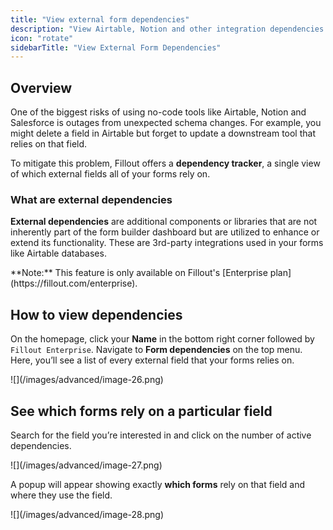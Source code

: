 ---
title: "View external form dependencies"
description: "View Airtable, Notion and other integration dependencies all in one place to prevent outages when your schemas change. Easily track which forms rely on which external fields."
icon: "rotate"
sidebarTitle: "View External Form Dependencies"
---

## Overview

One of the biggest risks of using no-code tools like Airtable, Notion and Salesforce is outages from unexpected schema changes. For example, you might delete a field in Airtable but forget to update a downstream tool that relies on that field.

To mitigate this problem, Fillout offers a **dependency tracker**, a single view of which external fields all of your forms rely on.

### What are external dependencies

**External dependencies** are additional components or libraries that are not inherently part of the form builder dashboard but are utilized to enhance or extend its functionality. These are 3rd-party integrations used in your forms like Airtable databases.

<Note>
  **Note:** This feature is only available on Fillout's [Enterprise plan](https://fillout.com/enterprise).
</Note>

## How to view dependencies

On the homepage, click your **Name** in the bottom right corner followed by `Fillout Enterprise`. Navigate to **Form dependencies** on the top menu. Here, you’ll see a list of every external field that your forms relies on.

<Frame>
  ![](/images/advanced/image-26.png)
</Frame>

## See which forms rely on a particular field

Search for the field you’re interested in and click on the number of active dependencies.

<Frame>
  ![](/images/advanced/image-27.png)
</Frame>

A popup will appear showing exactly **which forms** rely on that field and where they use the field.

<Frame style={{ width: '432px' , height: '353px' }}>
  ![](/images/advanced/image-28.png)
</Frame>
